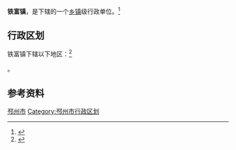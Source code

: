 {{中国乡级行政区|32/03/82/115/000}}

'''铁富镇'''，是{{PRC admin/fullname|32/03/82/115/000|3}}下辖的一个[[乡镇|乡镇]]级行政单位。<ref>{{PRC admin/ref sgc|{{PRC admin/parent|32/03/82/115/000}}}}</ref>

== 行政区划 ==

铁富镇下辖以下地区：<ref>{{PRC admin/ref sgc|32/03/82/115/000}}</ref>

{{PRC admin/children|32/03/82/115/000}}。

== 参考资料 ==

{{reflist}}

{{江苏省徐州市邳州市行政区划}}
{{江苏行政区划小作品}}
[[Category:徐州建制镇|邳州市]]
[[Category:邳州市行政区划|Category:邳州市行政区划]]